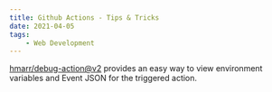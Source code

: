 ```yaml
---
title: Github Actions - Tips & Tricks
date: 2021-04-05
tags:
    - Web Development
---
```


[hmarr/debug-action@v2](https://github.com/hmarr/debug-action) provides an easy way to view environment variables and Event JSON for the triggered action.